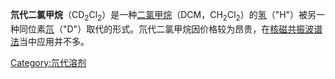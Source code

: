{{expand|time=2012-01-19T08:40:26+00:00}}
{{chemref|time=2012-01-19T08:40:26+00:00}}
{{Chembox
| ImageFileL1 = Deuterated dichloromethane.svg
| ImageFileL1_Ref = {{chemboximage|correct|??}}
| ImageSizeL1 = 121
| ImageNameL1 = Stereo, skeletal formula of deuterated dichloromethane
| ImageFileR1 = Dichloromethane-3D-vdW.png
| ImageFileR1_Ref = {{chemboximage|correct|??}}
| ImageSizeR1 = 121
| ImageNameR1 = Spacefill model of deuterated dichloromethane
| Section1 = {{Chembox Identifiers
|  CASNo = 1665-00-5
|  CASNo_Ref = {{cascite|changed|??}}
|  PubChem  =  160586
|  PubChem_Ref  = {{Pubchemcite|correct|pubchem}}|   ChemSpiderID  =  141111
|  ChemSpiderID_Ref  = {{chemspidercite|correct|chemspider}}|   EINECS  =  216-776-0
|  UNNumber  =  1593
|  Beilstein  =  1733318
|  SMILES  =  [2H]C([2H])(Cl)Cl
|  StdInChI  =  1S/CH2Cl2/c2-1-3/h1H2/i1D2
|  StdInChI_Ref  = {{stdinchicite|correct|chemspider}}|   StdInChIKey  =  YMWUJEATGCHHMB-DICFDUPASA-N
|  StdInChIKey_Ref  = {{stdinchicite|correct|chemspider}}
}}
| Section2 = {{Chembox Properties
|  Formula = C<sup>2</sup>H<sub>2</sub>Cl<sub>2</sub>
|  MolarMass = 86.945 g mol<sup>-1</sup>
|  ExactMass = 85.965908970 g mol<sup>-1</sup>
|  Density = 1.362 g cm<sup>-3</sup>
|  BoilingPtC = 40
|  VaporPressure = 52.6 kPa (at 20 °C)
}}
| Section3 = {{Chembox Hazards
|  EUClass = {{Hazchem Xn}}
|  RPhrases = {{R40}}
|  SPhrases = {{S23}}, {{S24/25}}, {{S36/37}}
|  NFPA-H = 2
|  NFPA-F = 1
|  NFPA-R = 0
}}
| Section4 = {{Chembox Related
|  OtherCpds = [[氘代氯仿|氘代氯仿]]<br />
[[二氯甲烷|二氯甲烷]]
}}
}}

'''氘代二氯甲烷'''（CD<sub>2</sub>Cl<sub>2</sub>）是一种[[二氯甲烷|二氯甲烷]]（DCM，CH<sub>2</sub>Cl<sub>2</sub>）的[[氢|氢]]（"H"）被另一种同位素[[氘|氘]]（"D"）取代的形式。氘代二氯甲烷因价格较为昂贵，在[[核磁共振波谱法|核磁共振波谱法]]当中应用并不多。

{{Organic-compound-stub}}
{{核磁共振溶剂列表}}

[[Category:氘代溶剂|Category:氘代溶剂]]